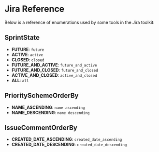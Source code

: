 # Jira Reference

Below is a reference of enumerations used by some tools in the Jira toolkit:

## SprintState

- **FUTURE**: `future`
- **ACTIVE**: `active`
- **CLOSED**: `closed`
- **FUTURE_AND_ACTIVE**: `future_and_active`
- **FUTURE_AND_CLOSED**: `future_and_closed`
- **ACTIVE_AND_CLOSED**: `active_and_closed`
- **ALL**: `all`

## PrioritySchemeOrderBy

- **NAME_ASCENDING**: `name ascending`
- **NAME_DESCENDING**: `name descending`

## IssueCommentOrderBy

- **CREATED_DATE_ASCENDING**: `created_date_ascending`
- **CREATED_DATE_DESCENDING**: `created_date_descending`



